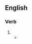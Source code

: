{{also|éjaculâtes}}

==English==

===Verb===
{{head|en|verb form}}

# {{en-third-person singular of|ejaculate}}
#* {{RQ:William Burroughs Naked Lunch|page=68|passage=A waterfalls pours over the skull snapping the boy's neck. He '''ejaculates''' in a rainbow against the rising sun.}}